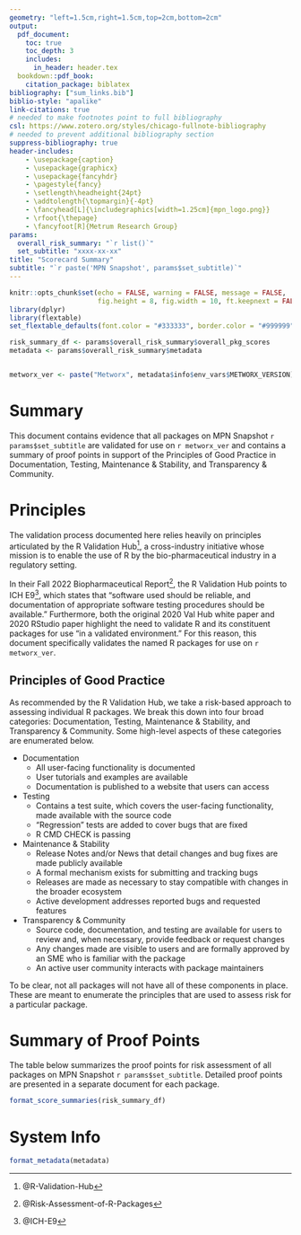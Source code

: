```yaml
---
geometry: "left=1.5cm,right=1.5cm,top=2cm,bottom=2cm"
output:
  pdf_document:
    toc: true
    toc_depth: 3
    includes:
      in_header: header.tex
  bookdown::pdf_book:
    citation_package: biblatex
bibliography: ["sum_links.bib"]
biblio-style: "apalike"
link-citations: true
# needed to make footnotes point to full bibliography
csl: https://www.zotero.org/styles/chicago-fullnote-bibliography
# needed to prevent additional bibliography section
suppress-bibliography: true
header-includes:
    - \usepackage{caption}
    - \usepackage{graphicx}
    - \usepackage{fancyhdr}
    - \pagestyle{fancy}
    - \setlength\headheight{24pt}
    - \addtolength{\topmargin}{-4pt}
    - \fancyhead[L]{\includegraphics[width=1.25cm]{mpn_logo.png}}
    - \rfoot{\thepage} 
    - \fancyfoot[R]{Metrum Research Group}
params:
  overall_risk_summary: "`r list()`"
  set_subtitle: "xxxx-xx-xx"
title: "Scorecard Summary"
subtitle: "`r paste('MPN Snapshot', params$set_subtitle)`"
---
```


\fontsize{11}{15}
\selectfont

```r
knitr::opts_chunk$set(echo = FALSE, warning = FALSE, message = FALSE,
                      fig.height = 8, fig.width = 10, ft.keepnext = FALSE)
library(dplyr)
library(flextable)
set_flextable_defaults(font.color = "#333333", border.color = "#999999", padding = 4, fonts_ignore = TRUE)
```

```r
risk_summary_df <- params$overall_risk_summary$overall_pkg_scores
metadata <- params$overall_risk_summary$metadata


metworx_ver <- paste("Metworx", metadata$info$env_vars$METWORX_VERSION)
```


# Summary
This document contains evidence that all packages on MPN Snapshot `r params$set_subtitle` are validated for use on `r metworx_ver` and contains a summary of proof points in support of the Principles of Good Practice in Documentation, Testing, Maintenance & Stability, and Transparency & Community. 

# Principles
The validation process documented here relies heavily on principles articulated by the R Validation Hub^[@R-Validation-Hub], a cross-industry initiative whose mission is to enable the use of R by the bio-pharmaceutical industry in a regulatory setting. 

In their Fall 2022 Biopharmaceutical Report^[@Risk-Assessment-of-R-Packages], the R Validation Hub points to ICH E9^[@ICH-E9], which states that “software used should be reliable, and documentation of appropriate software testing procedures should be available.” Furthermore, both the original 2020 Val Hub white paper and 2020 RStudio paper highlight the need to validate R and its constituent packages for use “in a validated environment.” For this reason, this document specifically validates the named R packages for use on `r metworx_ver`.

\newpage

## Principles of Good Practice
As recommended by the R Validation Hub, we take a risk-based approach to assessing individual R packages. We break this down into four broad categories: Documentation, Testing, Maintenance & Stability, and Transparency & Community. Some high-level aspects of these categories are enumerated below.

 - Documentation
    - All user-facing functionality is documented
    - User tutorials and examples are available
    - Documentation is published to a website that users can access
 - Testing
    - Contains a test suite, which covers the user-facing functionality, made available with the source code
    - “Regression” tests are added to cover bugs that are fixed
    - R CMD CHECK is passing
 - Maintenance & Stability
    - Release Notes and/or News that detail changes and bug fixes are made publicly available
    - A formal mechanism exists for submitting and tracking bugs
    - Releases are made as necessary to stay compatible with changes in the broader ecosystem
    - Active development addresses reported bugs and requested features
 - Transparency & Community
    - Source code, documentation, and testing are available for users to review and, when necessary, provide feedback or request changes
    - Any changes made are visible to users and are formally approved by an SME who is familiar with the package
    - An active user community interacts with package maintainers

To be clear, not all packages will not have all of these components in place. These are meant to enumerate the principles that are used to assess risk for a particular package.

\newpage

# Summary of Proof Points

The table below summarizes the proof points for risk assessment of all packages on MPN Snapshot `r params$set_subtitle`. Detailed proof points are presented in a separate document for each package.

```r
format_score_summaries(risk_summary_df)
```

\newpage

# System Info
```r
format_metadata(metadata)
```

